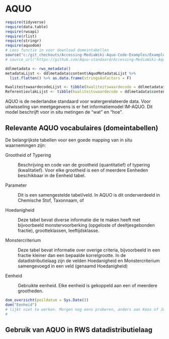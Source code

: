 # AQUO

```r
require(tidyverse)
require(data.table)
require(rwsapi)
require(rlist)
require(stringr)
require(aquodom)
# Lees functie in voor download domeintabellen
source("c:/git_checkouts/Accessing-MediaWiki-Aquo-Code-Examples/ExampleCodeRStudio/GetDomainTable.R")
# source_url("https://github.com/Aquo-standaard/Accessing-MediaWiki-Aquo-Code-Examples/blob/main/ExampleCodeRStudio/GetDomainTable.R")

ddlmetadata <- rws_metadata() 
metadataLijst <- ddlmetadata$content$AquoMetadataLijst %>%
  list.flatten() %>% as.data.frame(stringsAsFactors = F)

KwaliteitswaardecodeLijst <- tibble(kwaliteitswaardecode = ddlmetadata$content$KwaliteitswaardecodeLijst)
ReferentievlakLijst <- tibble(kwaliteitswaardecode = ddlmetadata$content$ReferentievlakLijst)


```


AQUO is de nederlandse standaard voor watergerelateerde data. Voor uitwisseling van meetgegevens is er het informatiemodel IM-AQUO. Dit model beschrijft voor in situ metingen de "wat" en "hoe". 

## Relevante AQUO vocabulaires (domeintabellen)

De belangrijkste tabellen voor een goede mapping van in situ waarnemingen zijn:

Grootheid of Typering

:   Beschrijving en code van de grootheid (quantitatief) of typering (kwalitatief). Voor elke grootheid is een of meerdere Eenheden beschikbaar in de Eenheid tabel.

Parameter

:   Dit is een samengestelde tabel/veld. In AQUO is dit onderverdeeld in Chemische Stof, Taxonnaam, of 

Hoedanigheid

:   Deze tabel bevat diverse informatie die te maken heeft met bijvoorbeeld monstervoorberking (opgeloste of deeltjesgebonden fractie), grootteklassen, leeftijdsklasse. 

Monstercriterium

:   Deze tabel bevat informatie over overige criteria, bijvoorbeeld in een fractie kleiner dan een bepaalde korrelgrootte. In de datadistributielaag zijn de velden Hoedanigheid en Monstercriterium samengevoegd in een veld (genaamd Hoedanigheid)

Eenheid

:   Gebruikte eenheid. Elke eenheid is gekoppeld aan een of meerdere grootheden.


```r
dom_overzicht(peildatum = Sys.Date())
dom("Eenheid")
# lijkt niet te werken. Morgen nog eens proberen, anders aan Koos of Johan vragen. 
# 
```


## Gebruik van AQUO in RWS datadistributielaag


